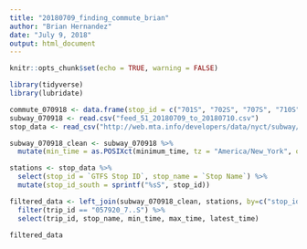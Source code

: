 ```yaml
---
title: "20180709_finding_commute_brian"
author: "Brian Hernandez"
date: "July 9, 2018"
output: html_document
---
```


```r

knitr::opts_chunk$set(echo = TRUE, warning = FALSE)

library(tidyverse)
library(lubridate)

commute_070918 <- data.frame(stop_id = c("701S", "702S", "707S", "710S"), arrival_time = c(NA, "9:42:06", "9:46:12", "9:50:54"), departure_time = c("9:39:08", "9:42:27", "9:46:52", NA))
subway_070918 <- read.csv("feed_51_20180709_to_20180710.csv")
stop_data <- read_csv("http://web.mta.info/developers/data/nyct/subway/Stations.csv")

```

```r

subway_070918_clean <- subway_070918 %>% 
  mutate(min_time = as.POSIXct(minimum_time, tz = "America/New_York", origin = "1970-01-01"), max_time = as.POSIXct(maximum_time, tz = "America/New_York", origin = "1970-01-01"), latest_time = as.POSIXct(latest_information_time, tz = "America/New_York", origin = "1970-01-01")) 

```

```r

stations <- stop_data %>%
  select(stop_id = `GTFS Stop ID`, stop_name = `Stop Name`) %>%
  mutate(stop_id_south = sprintf("%sS", stop_id)) 

```

```r

filtered_data <- left_join(subway_070918_clean, stations, by=c("stop_id"="stop_id_south")) %>%
  filter(trip_id == "057920_7..S") %>%
  select(trip_id, stop_name, min_time, max_time, latest_time)

filtered_data

```
